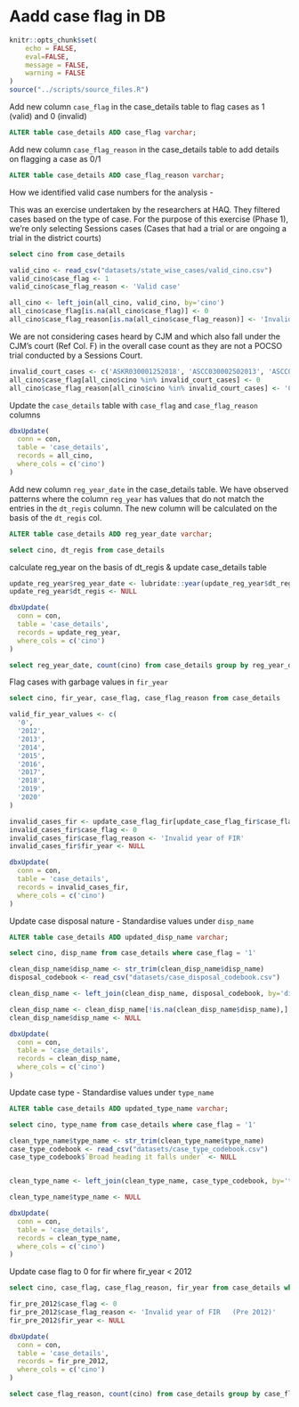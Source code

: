 # Aadd case flag in DB 

```r
knitr::opts_chunk$set(
	echo = FALSE,
	eval=FALSE,
	message = FALSE,
	warning = FALSE
)
source("../scripts/source_files.R")
```

Add new column `case_flag` in the case_details table to flag cases as 1 (valid) and 0 (invalid)
```sql
ALTER table case_details ADD case_flag varchar;
```

Add new column `case_flag_reason` in the case_details table to add details on flagging a case as 0/1
```sql
ALTER table case_details ADD case_flag_reason varchar;
```

How we identified valid case numbers for the analysis - 

This was an exercise undertaken by the researchers at HAQ. They filtered cases based on the type of case. For the purpose of this exercise (Phase 1), we're only selecting Sessions cases (Cases that had a trial or are ongoing a trial in the district courts)

```sql
select cino from case_details
```


```r
valid_cino <- read_csv("datasets/state_wise_cases/valid_cino.csv")
valid_cino$case_flag <- 1
valid_cino$case_flag_reason <- 'Valid case'
```

```r
all_cino <- left_join(all_cino, valid_cino, by='cino')
all_cino$case_flag[is.na(all_cino$case_flag)] <- 0
all_cino$case_flag_reason[is.na(all_cino$case_flag_reason)] <- 'Invalid case type'
```

We are not considering cases heard by CJM and which also fall under the CJM's court (Ref Col. F) in the overall case count as they are not a POCSO trial conducted by a Sessions Court.  

```r
invalid_court_cases <- c('ASKR030001252018', 'ASCC030002502013', 'ASCC030002512013')
all_cino$case_flag[all_cino$cino %in% invalid_court_cases] <- 0
all_cino$case_flag_reason[all_cino$cino %in% invalid_court_cases] <- 'Cases heard by CJM' 
```

Update the `case_details` table with `case_flag` and `case_flag_reason` columns

```r
dbxUpdate(
  conn = con,
  table = 'case_details',
  records = all_cino,
  where_cols = c('cino')
)
```

Add new column `reg_year_date` in the case_details table. We have observed patterns where the column `reg_year` has values that do not match the entries in the `dt_regis` column. The new column will be calculated on the basis of the `dt_regis` col.

```sql
ALTER table case_details ADD reg_year_date varchar;
```
```sql
select cino, dt_regis from case_details
```

calculate reg_year on the basis of dt_regis & update case_details table
```r
update_reg_year$reg_year_date <- lubridate::year(update_reg_year$dt_regis)
update_reg_year$dt_regis <- NULL

dbxUpdate(
  conn = con,
  table = 'case_details',
  records = update_reg_year,
  where_cols = c('cino')
)
```

```sql
select reg_year_date, count(cino) from case_details group by reg_year_date
```

Flag cases with garbage values in `fir_year`

```sql
select cino, fir_year, case_flag, case_flag_reason from case_details
```

```r
valid_fir_year_values <- c(
  '0',
  '2012',
  '2013',
  '2014',
  '2015',
  '2016',
  '2017',
  '2018',
  '2019',
  '2020'
)

invalid_cases_fir <- update_case_flag_fir[update_case_flag_fir$case_flag == 1 & !str_trim(update_case_flag_fir$fir_year) %in% valid_fir_year_values,] 
invalid_cases_fir$case_flag <- 0
invalid_cases_fir$case_flag_reason <- 'Invalid year of FIR'
invalid_cases_fir$fir_year <- NULL

dbxUpdate(
  conn = con,
  table = 'case_details',
  records = invalid_cases_fir,
  where_cols = c('cino')
)
```


Update case disposal nature - Standardise values under `disp_name`

```sql
ALTER table case_details ADD updated_disp_name varchar;
```

```sql
select cino, disp_name from case_details where case_flag = '1'
```

```r
clean_disp_name$disp_name <- str_trim(clean_disp_name$disp_name)
disposal_codebook <- read_csv("datasets/case_disposal_codebook.csv")

clean_disp_name <- left_join(clean_disp_name, disposal_codebook, by='disp_name')

clean_disp_name <- clean_disp_name[!is.na(clean_disp_name$disp_name),]
clean_disp_name$disp_name <- NULL

dbxUpdate(
  conn = con,
  table = 'case_details',
  records = clean_disp_name,
  where_cols = c('cino')
)
```

Update case type - Standardise values under `type_name`

```sql
ALTER table case_details ADD updated_type_name varchar;
```

```sql
select cino, type_name from case_details where case_flag = '1'
```

```r
clean_type_name$type_name <- str_trim(clean_type_name$type_name)
case_type_codebook <- read_csv("datasets/case_type_codebook.csv")
case_type_codebook$`Broad heading it falls under` <- NULL


clean_type_name <- left_join(clean_type_name, case_type_codebook, by='type_name')

clean_type_name$type_name <- NULL

dbxUpdate(
  conn = con,
  table = 'case_details',
  records = clean_type_name,
  where_cols = c('cino')
)
```

Update case flag to 0 for fir where fir_year < 2012

```sql
select cino, case_flag, case_flag_reason, fir_year from case_details where case_flag = '1' AND fir_year IN ('2004', '2005', '2006', '2009', '2010', '2011')
```

```r
fir_pre_2012$case_flag <- 0
fir_pre_2012$case_flag_reason <- 'Invalid year of FIR	(Pre 2012)'
fir_pre_2012$fir_year <- NULL

dbxUpdate(
  conn = con,
  table = 'case_details',
  records = fir_pre_2012,
  where_cols = c('cino')
)
```


```sql
select case_flag_reason, count(cino) from case_details group by case_flag_reason
```



